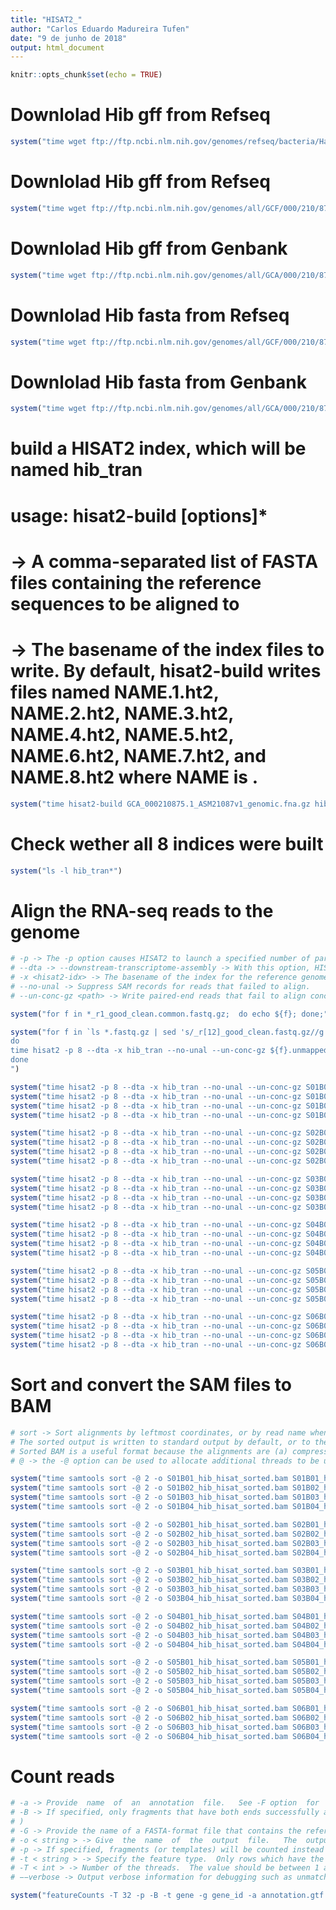 ```yaml
---
title: "HISAT2_"
author: "Carlos Eduardo Madureira Tufen"
date: "9 de junho de 2018"
output: html_document
---
```


```r
knitr::opts_chunk$set(echo = TRUE)
```

# Downlolad Hib gff from Refseq
```r
system("time wget ftp://ftp.ncbi.nlm.nih.gov/genomes/refseq/bacteria/Haemophilus_influenzae/latest_assembly_versions/GCF_000210875.1_ASM21087v1/GCF_000210875.1_ASM21087v1_genomic.gff.gz")
```

# Downlolad Hib gff from Refseq
```r
system("time wget ftp://ftp.ncbi.nlm.nih.gov/genomes/all/GCF/000/210/875/GCF_000210875.1_ASM21087v1/GCF_000210875.1_ASM21087v1_genomic.gff.gz")
```

# Downlolad Hib gff from Genbank
```r
system("time wget ftp://ftp.ncbi.nlm.nih.gov/genomes/all/GCA/000/210/875/GCA_000210875.1_ASM21087v1/GCA_000210875.1_ASM21087v1_genomic.gff.gz")
```

# Downlolad Hib fasta from Refseq
```r
system("time wget ftp://ftp.ncbi.nlm.nih.gov/genomes/all/GCF/000/210/875/GCF_000210875.1_ASM21087v1/GCF_000210875.1_ASM21087v1_genomic.fna.gz")
```

# Downlolad Hib fasta from Genbank
```r
system("time wget ftp://ftp.ncbi.nlm.nih.gov/genomes/all/GCA/000/210/875/GCA_000210875.1_ASM21087v1/GCA_000210875.1_ASM21087v1_genomic.fna.gz")
```

# build a HISAT2 index, which will be named hib_tran
# usage: hisat2-build [options]* <reference_in> <ht2_base>
# <reference_in> -> A comma-separated list of FASTA files containing the reference sequences to be aligned to
# <ht2_base> -> The basename of the index files to write. By default, hisat2-build writes files named NAME.1.ht2, NAME.2.ht2, NAME.3.ht2, NAME.4.ht2, NAME.5.ht2, NAME.6.ht2, NAME.7.ht2, and NAME.8.ht2 where NAME is <ht2_base>.
```r
system("time hisat2-build GCA_000210875.1_ASM21087v1_genomic.fna.gz hib_tran")
```

# Check wether all 8 indices were built
```r
system("ls -l hib_tran*") 
```

# Align the RNA-seq reads to the genome
```r
# -p -> The -p option causes HISAT2 to launch a specified number of parallel search threads
# --dta -> --downstream-transcriptome-assembly -> With this option, HISAT2 requires longer anchor lengths for de novo discovery of splice sites. This leads to fewer alignments with short-anchors, which helps transcript assemblers improve significantly in computation and memory usage.
# -x <hisat2-idx> -> The basename of the index for the reference genome. The basename is the name of any of the index files up to but not including the final .1.ht2 / etc. hisat2 looks for the specified index first in the current directory, then in the directory specified in the HISAT2_INDEXES environment variable.
# --no-unal -> Suppress SAM records for reads that failed to align.
# --un-conc-gz <path> -> Write paired-end reads that fail to align concordantly to file(s) at <path>. These reads correspond to the SAM records with the FLAGS 0x4 bit set and either the 0x40 or 0x80 bit set (depending on whether it's mate #1 or #2). .1 and .2 strings are added to the filename to distinguish which file contains mate #1 and mate #2.

system("for f in *_r1_good_clean.common.fastq.gz;  do echo ${f}; done;")

system("for f in `ls *.fastq.gz | sed 's/_r[12]_good_clean.fastq.gz//g' | sort -u`
do
time hisat2 -p 8 --dta -x hib_tran --no-unal --un-conc-gz ${f}.unmapped.fq --fr -1 ${f}_r1_good_clean.common.fastq.gz -2 ${f}_r2_good_clean.common.fastq.gz -S ${f}_hib_hisat.bam
done
")

system("time hisat2 -p 8 --dta -x hib_tran --no-unal --un-conc-gz S01B01_hib.unmapped.fq --fr -1 /home/carlos/Documentos/ProcessedData/HibPP061602h_CAGATC_r1_good_clean.common.fastq.gz -2 /home/carlos/Documentos/ProcessedData/HibPP061602h_CAGATC_r2_good_clean.common.fastq.gz -S S01B01_hib_hisat.sam")
system("time hisat2 -p 8 --dta -x hib_tran --no-unal --un-conc-gz S01B02_hib.unmapped.fq --fr -1 /home/carlos/Documentos/ProcessedData/HibPP071602h_ATGTCA_r1_good_clean.common.fastq.gz -2 /home/carlos/Documentos/ProcessedData/HibPP071602h_ATGTCA_r2_good_clean.common.fastq.gz -S S01B02_hib_hisat.sam")
system("time hisat2 -p 8 --dta -x hib_tran --no-unal --un-conc-gz S01B03_hib.unmapped.fq --fr -1 /home/carlos/Documentos/ProcessedData/HibPP081602h_ATCACG_r1_good_clean.common.fastq.gz -2 /home/carlos/Documentos/ProcessedData/HibPP081602h_ATCACG_r2_good_clean.common.fastq.gz -S S01B03_hib_hisat.sam")
system("time hisat2 -p 8 --dta -x hib_tran --no-unal --un-conc-gz S01B04_hib.unmapped.fq --fr -1 /home/carlos/Documentos/ProcessedData/HibPP021702h_GTGGCC_r1_good_clean.common.fastq.gz -2 /home/carlos/Documentos/ProcessedData/HibPP021702h_GTGGCC_r2_good_clean.common.fastq.gz -S S01B04_hib_hisat.sam")

system("time hisat2 -p 8 --dta -x hib_tran --no-unal --un-conc-gz S02B01_hib.unmapped.fq --fr -1 /home/carlos/Documentos/ProcessedData/HibPP061608h_CTTGTA_r1_good_clean.common.fastq.gz -2 /home/carlos/Documentos/ProcessedData/HibPP061608h_CTTGTA_r2_good_clean.common.fastq.gz -S S02B01_hib_hisat.sam")
system("time hisat2 -p 8 --dta -x hib_tran --no-unal --un-conc-gz S02B02_hib.unmapped.fq --fr -1 /home/carlos/Documentos/ProcessedData/HibPP071608h_CCGTCC_r1_good_clean.common.fastq.gz -2 /home/carlos/Documentos/ProcessedData/HibPP071608h_CCGTCC_r2_good_clean.common.fastq.gz -S S02B02_hib_hisat.sam")
system("time hisat2 -p 8 --dta -x hib_tran --no-unal --un-conc-gz S02B03_hib.unmapped.fq --fr -1 /home/carlos/Documentos/ProcessedData/HibPP081608h_TTAGGC_r1_good_clean.common.fastq.gz -2 /home/carlos/Documentos/ProcessedData/HibPP081608h_TTAGGC_r2_good_clean.common.fastq.gz -S S02B03_hib_hisat.sam")
system("time hisat2 -p 8 --dta -x hib_tran --no-unal --un-conc-gz S02B04_hib.unmapped.fq --fr -1 /home/carlos/Documentos/ProcessedData/HibPP021708h_GTTTCG_r1_good_clean.common.fastq.gz -2 /home/carlos/Documentos/ProcessedData/HibPP021708h_GTTTCG_r2_good_clean.common.fastq.gz -S S02B04_hib_hisat.sam")

system("time hisat2 -p 8 --dta -x hib_tran --no-unal --un-conc-gz S03B01_hib.unmapped.fq --fr -1 /home/carlos/Documentos/ProcessedData/HibPP061611h_AGTTCC_r1_good_clean.common.fastq.gz -2 /home/carlos/Documentos/ProcessedData/HibPP061611h_AGTTCC_r2_good_clean.common.fastq.gz -S S03B01_hib_hisat.sam")
system("time hisat2 -p 8 --dta -x hib_tran --no-unal --un-conc-gz S03B02_hib.unmapped.fq --fr -1 /home/carlos/Documentos/ProcessedData/HibPP071610h_GTCCGC_r1_good_clean.common.fastq.gz -2 /home/carlos/Documentos/ProcessedData/HibPP071610h_GTCCGC_r2_good_clean.common.fastq.gz -S S03B02_hib_hisat.sam")
system("time hisat2 -p 8 --dta -x hib_tran --no-unal --un-conc-gz S03B03_hib.unmapped.fq --fr -1 /home/carlos/Documentos/ProcessedData/HibPP081610h_ACTTGA_r1_good_clean.common.fastq.gz -2 /home/carlos/Documentos/ProcessedData/HibPP081610h_ACTTGA_r2_good_clean.common.fastq.gz -S S03B03_hib_hisat.sam")
system("time hisat2 -p 8 --dta -x hib_tran --no-unal --un-conc-gz S03B04_hib.unmapped.fq --fr -1 /home/carlos/Documentos/ProcessedData/HibPP021710h_CGTACG_r1_good_clean.common.fastq.gz -2 /home/carlos/Documentos/ProcessedData/HibPP021710h_CGTACG_r2_good_clean.common.fastq.gz -S S03B04_hib_hisat.sam")

system("time hisat2 -p 8 --dta -x hib_tran --no-unal --un-conc-gz S04B01_hib.unmapped.fq --fr -1 /home/carlos/Documentos/ProcessedData/HibPP061610h_AGTCAA_r1_good_clean.common.fastq.gz -2 /home/carlos/Documentos/ProcessedData/HibPP061610h_AGTCAA_r2_good_clean.common.fastq.gz -S S04B01_hib_hisat.sam")
system("time hisat2 -p 8 --dta -x hib_tran --no-unal --un-conc-gz S04B02_hib.unmapped.fq --fr -1 /home/carlos/Documentos/ProcessedData/HibPP071611h_GTGAAA_r1_good_clean.common.fastq.gz -2 /home/carlos/Documentos/ProcessedData/HibPP071611h_GTGAAA_r2_good_clean.common.fastq.gz -S S04B02_hib_hisat.sam")
system("time hisat2 -p 8 --dta -x hib_tran --no-unal --un-conc-gz S04B03_hib.unmapped.fq --fr -1 /home/carlos/Documentos/ProcessedData/HibPP081611h_GATCAG_r1_good_clean.common.fastq.gz -2 /home/carlos/Documentos/ProcessedData/HibPP081611h_GATCAG_r2_good_clean.common.fastq.gz -S S04B03_hib_hisat.sam")
system("time hisat2 -p 8 --dta -x hib_tran --no-unal --un-conc-gz S04B04_hib.unmapped.fq --fr -1 /home/carlos/Documentos/ProcessedData/HibPP021711h_GAGTGG_r1_good_clean.common.fastq.gz -2 /home/carlos/Documentos/ProcessedData/HibPP021711h_GAGTGG_r2_good_clean.common.fastq.gz -S S04B04_hib_hisat.sam")

system("time hisat2 -p 8 --dta -x hib_tran --no-unal --un-conc-gz S05B01_hib.unmapped.fq --fr -1 /home/carlos/Documentos/ProcessedData/HibPP061615h_CGATGT_r1_good_clean.common.fastq.gz -2 /home/carlos/Documentos/ProcessedData/HibPP061615h_CGATGT_r2_good_clean.common.fastq.gz -S S05B01_hib_hisat.sam")
system("time hisat2 -p 8 --dta -x hib_tran --no-unal --un-conc-gz S05B02_hib.unmapped.fq --fr -1 /home/carlos/Documentos/ProcessedData/HibPP071615h_ACAGTG_r1_good_clean.common.fastq.gz -2 /home/carlos/Documentos/ProcessedData/HibPP071615h_ACAGTG_r2_good_clean.common.fastq.gz -S S05B02_hib_hisat.sam")
system("time hisat2 -p 8 --dta -x hib_tran --no-unal --un-conc-gz S05B03_hib.unmapped.fq --fr -1 /home/carlos/Documentos/ProcessedData/HibPP081615h_TAGCTT_r1_good_clean.common.fastq.gz -2 /home/carlos/Documentos/ProcessedData/HibPP081615h_TAGCTT_r2_good_clean.common.fastq.gz -S S05B03_hib_hisat.sam")
system("time hisat2 -p 8 --dta -x hib_tran --no-unal --un-conc-gz S05B04_hib.unmapped.fq --fr -1 /home/carlos/Documentos/ProcessedData/HibPP021715h_ACTGAT_r1_good_clean.common.fastq.gz -2 /home/carlos/Documentos/ProcessedData/HibPP021715h_ACTGAT_r2_good_clean.common.fastq.gz -S S05B04_hib_hisat.sam")

system("time hisat2 -p 8 --dta -x hib_tran --no-unal --un-conc-gz S06B01_hib.unmapped.fq --fr -1 /home/carlos/Documentos/ProcessedData/HibPP061620h_TGACCA_r1_good_clean.common.fastq.gz -2 /home/carlos/Documentos/ProcessedData/HibPP061620h_TGACCA_r2_good_clean.common.fastq.gz -S S06B01_hib_hisat.sam")
system("time hisat2 -p 8 --dta -x hib_tran --no-unal --un-conc-gz S06B02_hib.unmapped.fq --fr -1 /home/carlos/Documentos/ProcessedData/HibPP071620h_GCCAAT_r1_good_clean.common.fastq.gz -2 /home/carlos/Documentos/ProcessedData/HibPP071620h_GCCAAT_r2_good_clean.common.fastq.gz -S S06B02_hib_hisat.sam")
system("time hisat2 -p 8 --dta -x hib_tran --no-unal --un-conc-gz S06B03_hib.unmapped.fq --fr -1 /home/carlos/Documentos/ProcessedData/HibPP081620h_GGCTAC_r1_good_clean.common.fastq.gz -2 /home/carlos/Documentos/ProcessedData/HibPP081620h_GGCTAC_r2_good_clean.common.fastq.gz -S S06B03_hib_hisat.sam")
system("time hisat2 -p 8 --dta -x hib_tran --no-unal --un-conc-gz S06B04_hib.unmapped.fq --fr -1 /home/carlos/Documentos/ProcessedData/HibPP021720h_ATTCCT_r1_good_clean.common.fastq.gz -2 /home/carlos/Documentos/ProcessedData/HibPP021720h_ATTCCT_r2_good_clean.common.fastq.gz -S S06B04_hib_hisat.sam")

```

# Sort and convert the SAM files to BAM
```r
# sort -> Sort alignments by leftmost coordinates, or by read name when -n is used. An appropriate @HD-SO sort order header tag will be added or an existing one updated if necessary.
# The sorted output is written to standard output by default, or to the specified file (out.bam) when -o is used.
# Sorted BAM is a useful format because the alignments are (a) compressed, which is convenient for long-term storage, and (b) sorted, which is conveneint for variant discovery
# @ -> the -@ option can be used to allocate additional threads to be used for compression

system("time samtools sort -@ 2 -o S01B01_hib_hisat_sorted.bam S01B01_hib_hisat.sam")
system("time samtools sort -@ 2 -o S01B02_hib_hisat_sorted.bam S01B02_hib_hisat.sam")
system("time samtools sort -@ 2 -o S01B03_hib_hisat_sorted.bam S01B03_hib_hisat.sam")
system("time samtools sort -@ 2 -o S01B04_hib_hisat_sorted.bam S01B04_hib_hisat.sam")

system("time samtools sort -@ 2 -o S02B01_hib_hisat_sorted.bam S02B01_hib_hisat.sam")
system("time samtools sort -@ 2 -o S02B02_hib_hisat_sorted.bam S02B02_hib_hisat.sam")
system("time samtools sort -@ 2 -o S02B03_hib_hisat_sorted.bam S02B03_hib_hisat.sam")
system("time samtools sort -@ 2 -o S02B04_hib_hisat_sorted.bam S02B04_hib_hisat.sam")

system("time samtools sort -@ 2 -o S03B01_hib_hisat_sorted.bam S03B01_hib_hisat.sam")
system("time samtools sort -@ 2 -o S03B02_hib_hisat_sorted.bam S03B02_hib_hisat.sam")
system("time samtools sort -@ 2 -o S03B03_hib_hisat_sorted.bam S03B03_hib_hisat.sam")
system("time samtools sort -@ 2 -o S03B04_hib_hisat_sorted.bam S03B04_hib_hisat.sam")

system("time samtools sort -@ 2 -o S04B01_hib_hisat_sorted.bam S04B01_hib_hisat.sam")
system("time samtools sort -@ 2 -o S04B02_hib_hisat_sorted.bam S04B02_hib_hisat.sam")
system("time samtools sort -@ 2 -o S04B03_hib_hisat_sorted.bam S04B03_hib_hisat.sam")
system("time samtools sort -@ 2 -o S04B04_hib_hisat_sorted.bam S04B04_hib_hisat.sam")

system("time samtools sort -@ 2 -o S05B01_hib_hisat_sorted.bam S05B01_hib_hisat.sam")
system("time samtools sort -@ 2 -o S05B02_hib_hisat_sorted.bam S05B02_hib_hisat.sam")
system("time samtools sort -@ 2 -o S05B03_hib_hisat_sorted.bam S05B03_hib_hisat.sam")
system("time samtools sort -@ 2 -o S05B04_hib_hisat_sorted.bam S05B04_hib_hisat.sam")

system("time samtools sort -@ 2 -o S06B01_hib_hisat_sorted.bam S06B01_hib_hisat.sam")
system("time samtools sort -@ 2 -o S06B02_hib_hisat_sorted.bam S06B02_hib_hisat.sam")
system("time samtools sort -@ 2 -o S06B03_hib_hisat_sorted.bam S06B03_hib_hisat.sam")
system("time samtools sort -@ 2 -o S06B04_hib_hisat_sorted.bam S06B04_hib_hisat.sam")

```

# Count reads
```r
# -a -> Provide  name  of  an  annotation  file.   See -F option  for  file format.  Gzipped file is accepted.
# -B -> If specified, only fragments that have both ends successfully aligned  will  be  considered  for  summarization.   This  option should be used together with -p (or isPairedEnd in Rsubread featureCounts 
# )
# -G -> Provide the name of a FASTA-format file that contains the reference sequences used in read mapping that produced the provided  SAM/BAM  files.   This  optional  argument  can  be used with ’-J’ option to improve read counting for junctions. 
# -o < string > -> Give  the  name  of  the  output  file.   The  output  file  contains the number of reads assigned to each meta-feature (or each feature if -f is specified). Note that the featureCounts function in Rsubread does  not  use  this  parameter.   It  returns  a list object including read summarization results and other data.
# -p -> If specified, fragments (or templates) will be counted instead of reads.  This option is only applicable for paired-end reads.
# -t < string > -> Specify the feature type.  Only rows which have the matched feature type in the provided GTF annotation file will be included for read counting.  ‘exon’ by default.
# -T < int > -> Number of the threads.  The value should be between 1 and 32.  1 by default.
# −−verbose -> Output verbose information for debugging such as unmatched chromosomes/contigs between reads and annotation.

system("featureCounts -T 32 -p -B -t gene -g gene_id -a annotation.gtf -o counts.txt mapping_results_PE.bam")
```

```r

```

```r

```

```r

```

```r

```

```r

```

```r

```